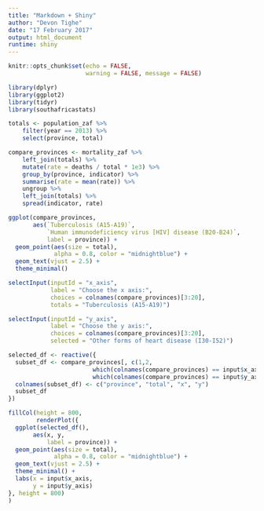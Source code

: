 ```yaml
---
title: "Markdown + Shiny"
author: "Devon Tighe"
date: "17 February 2017"
output: html_document
runtime: shiny
---
```


```r
knitr::opts_chunk$set(echo = FALSE,
                      warning = FALSE, message = FALSE)
```

```r
library(dplyr)
library(ggplot2)
library(tidyr)
library(southafricastats)

totals <- population_zaf %>% 
    filter(year == 2013) %>% 
    select(province, total)

compare_provinces <- mortality_zaf %>%
    left_join(totals) %>%
    mutate(rate = deaths / total * 1e3) %>%
    group_by(province, indicator) %>%
    summarise(rate = mean(rate)) %>%
    ungroup %>%
    left_join(totals) %>%
    spread(indicator, rate)
```

```r
ggplot(compare_provinces,
       aes(`Tuberculosis (A15-A19)`,
           `Human immunodeficiency virus [HIV] disease (B20-B24)`,
           label = province)) +
  geom_point(aes(size = total),
             alpha = 0.8, color = "midnightblue") +
  geom_text(vjust = 2.5) +
  theme_minimal()

```

```r
selectInput(inputId = "x_axis",
            label = "Choose the x axis:",
            choices = colnames(compare_provinces)[3:20],
            totals = "Tuberculosis (A15-A19)")

selectInput(inputId = "y_axis",
            label = "Choose the y axis:",
            choices = colnames(compare_provinces)[3:20],
            selected = "Other forms of heart disease (I30-I52)")
```

```r
selected_df <- reactive({
  subset_df <- compare_provinces[, c(1,2,
                        which(colnames(compare_provinces) == input$x_axis),
                        which(colnames(compare_provinces) == input$y_axis))]
  colnames(subset_df) <- c("province", "total", "x", "y")
  subset_df
})
```

```r
fillCol(height = 800,
        renderPlot({
  ggplot(selected_df(),
       aes(x, y,
           label = province)) +
  geom_point(aes(size = total),
             alpha = 0.8, color = "midnightblue") +
  geom_text(vjust = 2.5) +
  theme_minimal() + 
  labs(x = input$x_axis,
       y = input$y_axis)
}, height = 800)
)
```

